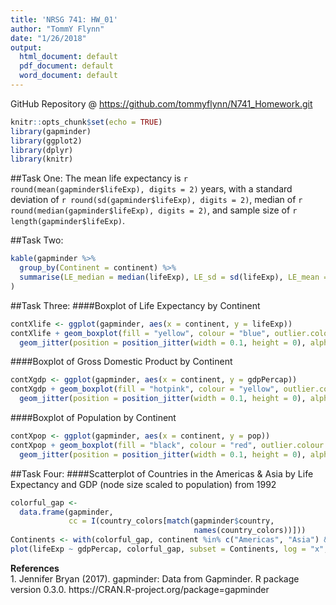 ```yaml
---
title: 'NRSG 741: HW_01'
author: "TommY Flynn"
date: "1/26/2018"
output:
  html_document: default
  pdf_document: default
  word_document: default
---
```

GitHub Repository @ [https://github.com/tommyflynn/N741_Homework.git](https://github.com/tommyflynn/N741_Homework.git)
```r
knitr::opts_chunk$set(echo = TRUE)
library(gapminder)
library(ggplot2)
library(dplyr)
library(knitr)
```
##Task One:
The mean life expectancy is `r round(mean(gapminder$lifeExp), digits = 2)` years,
with a standard deviation of `r round(sd(gapminder$lifeExp), digits = 2)`, median of `r round(median(gapminder$lifeExp), digits = 2)`, and sample size of `r length(gapminder$lifeExp)`.


##Task Two:
```r
kable(gapminder %>% 
  group_by(Continent = continent) %>%
  summarise(LE_median = median(lifeExp), LE_sd = sd(lifeExp), LE_mean = mean(lifeExp)), caption = "Life Expectancy by Continent: Summary Statistics"
)
```

##Task Three:
####Boxplot of Life Expectancy by Continent  
```r
contXlife <- ggplot(gapminder, aes(x = continent, y = lifeExp))
contXlife + geom_boxplot(fill = "yellow", colour = "blue", outlier.colour = "hotpink") +
  geom_jitter(position = position_jitter(width = 0.1, height = 0), alpha = 1/4)
```

####Boxplot of Gross Domestic Product by Continent  
```r
contXgdp <- ggplot(gapminder, aes(x = continent, y = gdpPercap))
contXgdp + geom_boxplot(fill = "hotpink", colour = "yellow", outlier.colour = "blue") +
  geom_jitter(position = position_jitter(width = 0.1, height = 0), alpha = 1/4)
```

####Boxplot of Population by Continent  
```r
contXpop <- ggplot(gapminder, aes(x = continent, y = pop))
contXpop + geom_boxplot(fill = "black", colour = "red", outlier.colour = "yellow") +
  geom_jitter(position = position_jitter(width = 0.1, height = 0), alpha = 1/4)
```

##Task Four:
####Scatterplot of Countries in the Americas & Asia by Life Expectancy and GDP (node size scaled to population) from 1992  
```r
colorful_gap <-
  data.frame(gapminder,
             cc = I(country_colors[match(gapminder$country,
                                         names(country_colors))]))
Continents <- with(colorful_gap, continent %in% c("Americas", "Asia") & year == 1992)
plot(lifeExp ~ gdpPercap, colorful_gap, subset = Continents, log = "x", pch = 21, cex = sqrt(colorful_gap$pop[Continents]/pi)/1500, bg = colorful_gap$cc[Continents])
```


**References**  
1. Jennifer Bryan (2017). gapminder: Data from Gapminder. R package version 0.3.0.
https://CRAN.R-project.org/package=gapminder